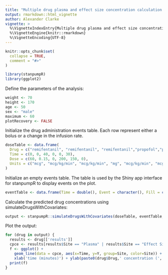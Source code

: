 ```yaml
---
title: "Multiple drug plasma and effect size concentration calculation with stanpumpR"
output: rmarkdown::html_vignette
author: Alexander Clarke
vignette: >
  %\VignetteIndexEntry{Multiple drug plasma and effect size concentration calculation with stanpumpR}
  %\VignetteEngine{knitr::rmarkdown}
  %\VignetteEncoding{UTF-8}
---
```


```r
knitr::opts_chunk$set(
  collapse = TRUE,
  comment = "#>"
)
```

```r
library(stanpumpR)
library(ggplot2)
```

Define the parameters of the analysis:

```r
weight <- 70
height <- 170
age <- 50
sex <- "male"
maximum <- 60
plotRecovery <- FALSE
```

Initialize the drug administration events table. Each row represent either a bolus or a change in the infusion rate.

```r
doseTable <- data.frame(
  Drug = c("remifentanil", "remifentanil", "remifentanil","propofol","propofol","propofol"),
  Time = c(0, 0, 40, 0, 0, 30),
  Dose = c(60, 0.15, 0, 200, 150, 0),
  Units = c("mcg", "mcg/kg/min", "mcg/kg/min", "mg", "mcg/kg/min", "mcg/kg/min")
)
```

Initialize an empty events table. The table is used by the Shiny app interface for stanpumpR to display events on the plot.

```r
eventTable <- data.frame(Time = double(), Event = character(), Fill = character())
```

Calculate the predicted drug concentrations using simulateDrugsWithCovariates:

```r
output <- stanpumpR::simulateDrugsWithCovariates(doseTable, eventTable, weight, height, age, sex, maximum, plotRecovery)
```

Plot the output:

```r
for (drug in output) {
  results <- drug[['results']]
  cpce <- results[results$Site == "Plasma" | results$Site == "Effect Site", ]
  f <- ggplot() +
    geom_line(data = cpce, aes(x=Time, y=Y, group=Site, color=Site)) +
    xlab('time (minutes)') + ylab(paste0(drug$Drug,' concentration (', drug$Concentration.Units, ')'))
  print(f)
}
```
